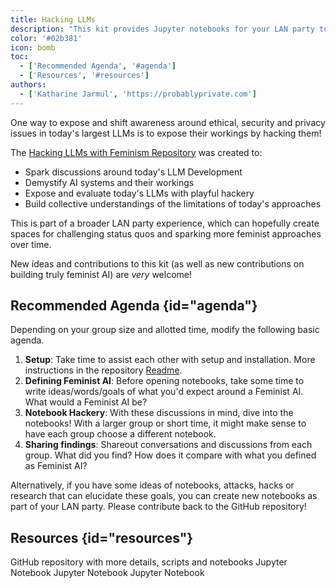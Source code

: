 ```yaml
---
title: Hacking LLMs
description: "This kit provides Jupyter notebooks for your LAN party to attack, hack, provoke LLMs with feminist ideas, concepts and thinking."
color: '#02b381'
icon: bomb
toc:
  - ['Recommended Agenda', '#agenda']
  - ['Resources', '#resources']
authors:
  - ['Katharine Jarmul', 'https://probablyprivate.com']
---
```


One way to expose and shift awareness around ethical, security and privacy issues in today's largest LLMs is to expose their workings by hacking them!

The [Hacking LLMs with Feminism Repository](https://github.com/feminist-ai/hacking-llms-with-feminism) was created to:

- Spark discussions around today's LLM Development
- Demystify AI systems and their workings
- Expose and evaluate today's LLMs with playful hackery
- Build collective understandings of the limitations of today's approaches

This is part of a broader LAN party experience, which can hopefully create spaces for challenging status quos and sparking more feminist approaches over time.

New ideas and contributions to this kit (as well as new contributions on building truly feminist AI) are _very_ welcome!

## Recommended Agenda {id="agenda"}

Depending on your group size and allotted time, modify the following basic agenda.

1. **Setup**: Take time to assist each other with setup and installation. More instructions in the repository [Readme](https://github.com/feminist-ai/hacking-llms-with-feminism).
2. **Defining Feminist AI**: Before opening notebooks, take some time to write ideas/words/goals of what you'd expect around a Feminist AI. What would a Feminist AI be?
3. **Notebook Hackery**: With these discussions in mind, dive into the notebooks! With a larger group or short time, it might make sense to have each group choose a different notebook.
4. **Sharing findings**: Shareout conversations and discussions from each group. What did you find? How does it compare with what you defined as Feminist AI?

Alternatively, if you have some ideas of notebooks, attacks, hacks or research that can elucidate these goals, you can create new notebooks as part of your LAN party. Please contribute back to the GitHub repository!

## Resources {id="resources"}

<Grid>
<Card title="Hacking LLMs with feminism" url="https://github.com/feminist-ai/hacking-llms-with-feminism" icon="computer">GitHub repository with more details, scripts and notebooks</Card>
<Card title="1. Feminist Prompt Engineering" url="https://github.com/feminist-ai/hacking-llms-with-feminism/blob/main/01%20-%20Feminist%20Prompt%20Engineering.ipynb" icon="book">Jupyter Notebook</Card>
<Card title="2. Crescendo for Feminism" url="https://github.com/feminist-ai/hacking-llms-with-feminism/blob/main/02%20-%20Crescendo%20for%20Feminism.ipynb" icon="book">Jupyter Notebook</Card>
<Card title="3. Exploring Feminism via Embeddings" url="https://github.com/feminist-ai/hacking-llms-with-feminism/blob/main/03%20-%20Exploring%20Feminism%20via%20Embeddings.ipynb" icon="book">Jupyter Notebook</Card>
</Grid>
